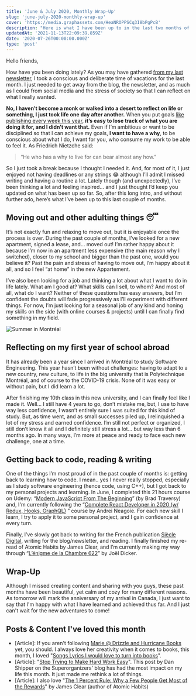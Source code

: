 ```yaml
---
title: 'June & July 2020, Monthly Wrap-Up'
slug: 'june-july-2020-monthly-wrap-up'
cover: 'https://media.graphassets.com/HeaNROPPSCq3I8bPgPcB'
description: "Here is what I have been up to in the last two months of June and July 2020. What about you, what's up?"
updatedAt: '2021-11-13T22:09:39.859Z'
date: '2020-07-26T00:00:00.000Z'
type: 'post'
---
```


Hello friends,

How have you been doing lately? As you may have gathered [from my last newsletter](https://mailchi.mp/9d203a1f7509/renewal-7985617), I took a conscious and deliberate time of vacations for the last month. I just needed to get away from the blog, the newsletter, and as much as I could from social media and the stress of society so that I can reflect on what I really wanted.

**No, I haven’t become a monk or walked into a desert to reflect on life or something, I just took life one day after another.** When you put goals [like publishing every week this year](/2020/), **it’s easy to lose track of what you are doing it for, and I didn’t want that.** Even if I’m ambitious or want to be disciplined so that I can achieve my goals, **I want to have a why**, to be conscious about what I do, I want for you, who consume my work to be able to feel it. As Friedrich Nietzche said:

> “He who has a why to live for can bear almost any how.”

So I just took a break because I thought I needed it. And, for most of it, I just enjoyed not having deadlines or any strings 😂 although I’ll admit I missed writing and having a routine a lot. Lately though (and unexpectedly), I’ve been thinking a lot and feeling inspired… and I just thought I’d keep you updated on what has been up so far. So, after this long intro, and without further ado, here’s what I’ve been up to this last couple of months.

## Moving out and other adulting things 😴

It’s not exactly fun and relaxing to move out, but it is enjoyable once the process is over. During the past couple of months, I’ve looked for a new apartment, signed a lease, and… moved out! I’m rather happy about it because I’m now in an apartment less expensive (the main reason why I switched), closer to my school and bigger than the past one, would you believe it? Past the pain and stress of having to move out, I’m happy about it all, and so I feel “at home” in the new Appartement.

I’ve also been looking for a job and thinking a lot about what I want to do in life lately. What am I good at? What skills can I sell, to whom? And most of all, what do I want? Neither of these questions has easy answers, but I’m confident the doubts will fade progressively as I’ll experiment with different things. For now, I’m just looking for a seasonal job of any kind and honing my skills on the side (with online courses & projects) until I can finally find something in my field.

![Summer in Montréal](https://media.graphcms.com/HeaNROPPSCq3I8bPgPcB)

## Reflecting on my first year of school abroad

It has already been a year since I arrived in Montréal to study Software Engineering. This year hasn’t been without challenges: having to adapt to a new country, new culture, to life in the big university that is Polytechnique Montréal, and of course to the COVID-19 crisis. None of it was easy or without pain, but I did learn a lot.

After finishing my 10th class in this new university, and I can finally feel like I made it. Well… I still have 4 years to go, don’t mistake me, but, I use to have way less confidence, I wasn’t entirely sure I was suited for this kind of study. But, as time went, and as small successes piled up, I relinquished a lot of my stress and earned confidence. I’m still not perfect or organized, I still don’t know it all and I definitely still stress a lot… but way less than 6 months ago. In many ways, I’m more at peace and ready to face each new challenge, one at a time.

## Getting back to code, reading & writing

One of the things I’m most proud of in the past couple of months is: getting back to learning how to code. I mean.. yes I never really stopped, especially as I study software engineering (hence code, using C++), but I got back to my personal projects and learning. In June, I completed this 21 hours course on Udemy: “[Modern JavaScript From The Beginning](https://www.udemy.com/course/modern-javascript-from-the-beginning/)” (by Brad Traversy) and, I'm currently following the “[Complete React Developer in 2020 (w/ Redux, Hooks, GraphQL)](https://www.udemy.com/course/complete-react-developer-zero-to-mastery/) ” course by Andrei Neagoie. For each new skill I learn, I try to apply it to some personal project, and I gain confidence at every turn.

Finally, I’ve slowly got back to writing for the French publication [Siècle Digital](https://siecledigital.fr/author/mathieuceraline/), writing for the blog/newsletter, and reading. I finally finished my re-read of Atomic Habits by James Clear, and I’m currently making my way through “[L’énigme de la Chambre 622](https://amzn.to/2D5MWGA)” by Joël Dicker.

## Wrap-Up

Although I missed creating content and sharing with you guys, these past months have been beautiful, yet calm and cozy for many different reasons. As tomorrow will mark the anniversary of my arrival in Canada, I just want to say that I'm happy with what I have learned and achieved thus far. And I just can't wait for the new adventures to come!

## Posts & Content I've loved this month

-   \[Article\]: If you aren't following [Marie @ Drizzle and Hurricane Books](https://drizzleandhurricanebooks.com/) yet, you should. I always love her creativity when it comes to books, this month, I loved "[Songs Lyrics I would love to turn into books](https://drizzleandhurricanebooks.com/2020/07/05/song-lyrics-i-would-love-to-turn-into-books/)".
-   \[Article\]: "[Stop Trying to Make Hard Work Easy](https://superorganizers.substack.com/p/stop-trying-to-make-hard-work-easy)". This post by Dan Shipper on the Superorganizers' blog has had the most impact on my life this month. It just made me rethink a lot of things.
-   \[Article\]: I also love "[The 1 Percent Rule: Why a Few People Get Most of the Rewards](https://jamesclear.com/the-1-percent-rule)" by James Clear (author of Atomic Habits)
